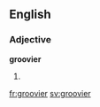 ==English==

===Adjective===
'''groovier'''

# {{comparative of|groovy}}

[[fr:groovier]]
[[sv:groovier]]